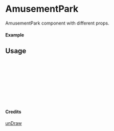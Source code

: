 
<Meta of={AmusementPark} title="unDraw/AmusementPark" />

# AmusementPark

AmusementPark component with different props.

#### Example

<Canvas of={AmusementPark.Primary} />

## Usage

```ts
import { AmusementPark } from "yadl-ui";

const Example = () => {
  return (
      <AmusementPark />
  );
};

export default Example;
```

#### Credits
[unDraw](https://undraw.co/illustrations)
